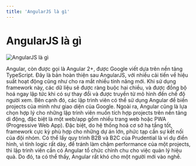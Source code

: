```yaml
---
title: 'AngularJS là gì'
---
```


# AngularJS là gì

![AngularJS là gì](/angularjs.png)

Angular, còn được gọi là Angular 2+, được Google viết dựa trên nền tảng TypeScript. Đây là bản hoàn thiện sau AngularJS, với nhiều cải tiến về hiệu suất hoạt động cũng như cho ra mắt nhiều tính năng mới. Khi sử dụng framework này, các dữ liệu sẽ được ràng buộc hai chiều, và được đồng bộ hoá ngay lập tức khi có sự thay đổi và được truyền từ mô hình đến chế độ người xem. Bên cạnh đó, các lập trình viên có thể sử dụng Angular để biến projects của mình như giao diện của Google. Ngoài ra, Angular cũng là lựa chọn hợp lý cho những lập trình viên muốn tích hợp projects trên nền tảng di động, đặc biệt là một web/app gồm nhiều trang web hoặc PWA (Progressive Web App). Đặc biệt, do hệ thống hoá cơ sở hạ tầng tốt, framework cực kỳ phù hợp cho những dự án lớn, phức tạp cần sự kết nối của đội nhóm. Có thể lấy quy trình B2B và B2C của Prudential là ví dụ điển hình, vì tính logic rất dày, để tránh làm chậm performance của một projects, thì lập trình viên cần có Angular tổ chức chỉnh chu cho việc quản lý hiệu quả. Do đó, ta có thể thấy, Angular rất khó cho một người mới vào nghề.
